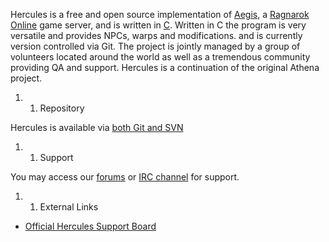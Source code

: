 Hercules is a free and open source implementation of [[wikipedia:AEGIS_(Ragnarok_Online)|Aegis]], a [[wikipedia:Ragnarok Online|Ragnarok Online]] game server,  and is written in [[wikipedia:C_(programming_language)|C]]. Written in C the program is very versatile and provides NPCs, warps and modifications. and is currently version controlled via Git. The project is jointly managed by a group of volunteers located around the world as well as a tremendous community providing QA and support. Hercules is a continuation of the original Athena project.


##Repository
Hercules is available via [http://hercules.ws/board/topic/152-obtaining-hercules/ both Git and SVN]


##Support
You may access our [http://hercules.ws/board/ forums] or [[IRC|IRC channel]] for support.


##External Links
* [http://hercules.ws/board/ Official Hercules Support Board]

